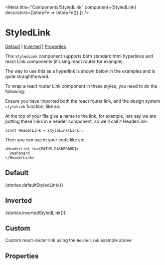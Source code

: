 
<Meta title="Components/StyledLink" component={StyledLink} decorators={[storyFn => <Box p="r">{storyFn()}</Box> ]} />

# StyledLink

[Default](#default) | [Inverted](#inverted) | [Properties](#properties)

This `StyledLink` component supports both standard html hyperlinks and react Link components (if using react router for example).

The way to use this as a hyperlink is shown below in the examples and is quite straightforward.

To wrap a react router Link component in these styles, you need to do the following:

Ensure you have imported both the react router link, and the design system `styleLink` function, like so:


At the top of your file give a name to the link, for example, lets say we are putting these links in a header component, so we'll call it HeaderLink:

```const HeaderLink = styleLink(Link);```

Then you can use in your code like so:

    <HeaderLink to={PATHS.DASHBOARD}>
      Dashboard
    </HeaderLink>

## Default

<Preview>
  <Story name="defaultStyledLink">{stories.defaultStyledLink()}</Story>
</Preview>

## Inverted

<Preview>
  <Story name="invertedStyledLink">{stories.invertedStyledLink()}</Story>
</Preview>

## Custom
Custom react-router link using the `HeaderLink` example above

## Properties

<Props of={StyledLink} />
